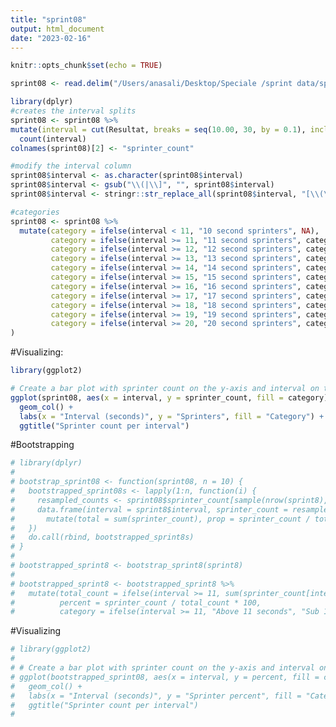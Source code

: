 ```yaml
---
title: "sprint08"
output: html_document
date: "2023-02-16"
---
```


```r
knitr::opts_chunk$set(echo = TRUE)
```

```r

sprint08 <- read.delim("/Users/anasali/Desktop/Speciale /sprint data/sprint8.txt", header = TRUE, sep = ",")

library(dplyr)
#creates the interval splits
sprint08 <- sprint08 %>% 
mutate(interval = cut(Resultat, breaks = seq(10.00, 30, by = 0.1), include.lowest = FALSE)) %>% 
  count(interval) 
colnames(sprint08)[2] <- "sprinter_count"

#modify the interval column
sprint08$interval <- as.character(sprint08$interval)
sprint08$interval <- gsub("\\(|\\]", "", sprint08$interval)
sprint08$interval <- stringr::str_replace_all(sprint08$interval, "[\\(\\),]", "-")

#categories
sprint08 <- sprint08 %>% 
  mutate(category = ifelse(interval < 11, "10 second sprinters", NA),
         category = ifelse(interval >= 11, "11 second sprinters", category),
         category = ifelse(interval >= 12, "12 second sprinters", category),
         category = ifelse(interval >= 13, "13 second sprinters", category),
         category = ifelse(interval >= 14, "14 second sprinters", category),
         category = ifelse(interval >= 15, "15 second sprinters", category),
         category = ifelse(interval >= 16, "16 second sprinters", category),
         category = ifelse(interval >= 17, "17 second sprinters", category),
         category = ifelse(interval >= 18, "18 second sprinters", category),
         category = ifelse(interval >= 19, "19 second sprinters", category),
         category = ifelse(interval >= 20, "20 second sprinters", category),
)


```

#Visualizing:
```r
library(ggplot2)

# Create a bar plot with sprinter count on the y-axis and interval on the x-axis
ggplot(sprint08, aes(x = interval, y = sprinter_count, fill = category)) +
  geom_col() +
  labs(x = "Interval (seconds)", y = "Sprinters", fill = "Category") +
  ggtitle("Sprinter count per interval")
```


#Bootstrapping
```r
# library(dplyr)
# 
# bootstrap_sprint08 <- function(sprint08, n = 10) {
#   bootstrapped_sprint08s <- lapply(1:n, function(i) {
#     resampled_counts <- sprint08$sprinter_count[sample(nrow(sprint8), replace = TRUE)]
#     data.frame(interval = sprint8$interval, sprinter_count = resampled_counts) %>% 
#       mutate(total = sum(sprinter_count), prop = sprinter_count / total)
#   })
#   do.call(rbind, bootstrapped_sprint8s)
# }
# 
# bootstrapped_sprint8 <- bootstrap_sprint8(sprint8)
# 
# bootstrapped_sprint8 <- bootstrapped_sprint8 %>% 
#   mutate(total_count = ifelse(interval >= 11, sum(sprinter_count[interval >= 11]), sum(sprinter_count[interval < 11])),
#          percent = sprinter_count / total_count * 100,
#          category = ifelse(interval >= 11, "Above 11 seconds", "Sub 11 seconds"))

```

#Visualizing

```r
# library(ggplot2)
# 
# # Create a bar plot with sprinter count on the y-axis and interval on the x-axis
# ggplot(bootstrapped_sprint08, aes(x = interval, y = percent, fill = category)) +
#   geom_col() +
#   labs(x = "Interval (seconds)", y = "Sprinter percent", fill = "Category") +
#   ggtitle("Sprinter count per interval")
# 

```
